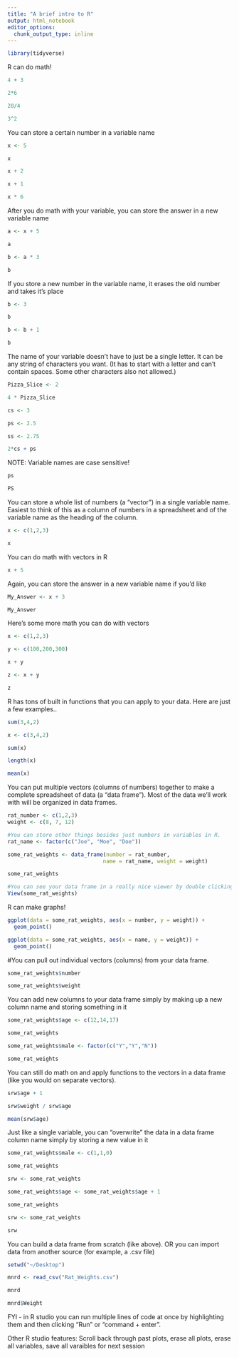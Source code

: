 ```yaml
---
title: "A brief intro to R"
output: html_notebook
editor_options: 
  chunk_output_type: inline
---
```


```r
library(tidyverse)
```

R can do math!
```r
4 + 3

2*6

20/4

3^2
```

You can store a certain number in a variable name

```r
x <- 5

x

x + 2

x + 1

x * 6

```

After you do math with your variable, you can store the answer in a new variable name
```r
a <- x + 5

a

b <- a * 3

b
```


If you store a new number in the variable name, it erases the old number and takes it’s place
```r
b <- 3

b

b <- b + 1

b
```


The name of your variable doesn’t have to just be a single letter. It can be any string of characters you want. (It has to start with a letter and can’t contain spaces. Some other characters also not allowed.)
```r
Pizza_Slice <- 2

4 * Pizza_Slice

cs <- 3

ps <- 2.5

ss <- 2.75

2*cs + ps
```


NOTE: Variable names are case sensitive!
```r
ps

PS
```

You can store a whole list of numbers (a “vector”) in a single variable name. Easiest to think of this as a column of numbers in a spreadsheet and of the variable name as the heading of the column.
```r
x <- c(1,2,3)

x
```

You can do math with vectors in R
```r
x + 5
```


Again, you can store the answer in a new variable name if you’d like
```r
My_Answer <- x + 3

My_Answer
```


Here’s some more math you can do with vectors
```r
x <- c(1,2,3)

y <- c(100,200,300)

x + y

z <- x + y

z

```

R has tons of built in functions that you can apply to your data. Here are just a few examples..

```r
sum(3,4,2)

x <- c(3,4,2)

sum(x)

length(x)

mean(x)
```


You can put multiple vectors (columns of numbers) together to make a complete spreadsheet of data (a “data frame”). Most of the data we’ll work with will be organized in data frames.
```r
rat_number <- c(1,2,3)
weight <- c(8, 7, 12)

#You can store other things besides just numbers in variables in R.
rat_name <- factor(c("Joe", "Moe", "Doe"))

some_rat_weights <- data_frame(number = rat_number,
                              name = rat_name, weight = weight)

some_rat_weights 

#You can see your data frame in a really nice viewer by double clicking its name in the right side or by typing
View(some_rat_weights)
```

R can make graphs!
```r
ggplot(data = some_rat_weights, aes(x = number, y = weight)) + 
  geom_point()

ggplot(data = some_rat_weights, aes(x = name, y = weight)) + 
  geom_point()
```

#You can pull out individual vectors (columns) from your data frame.
```r
some_rat_weights$number

some_rat_weights$weight
```

You can add new columns to your data frame simply by making up a new column name and storing something in it
```r
some_rat_weights$age <- c(12,14,17)

some_rat_weights

some_rat_weights$male <- factor(c("Y","Y","N"))

some_rat_weights
```

You can still do math on and apply functions to the vectors in a data frame (like you would on separate vectors).
```r
srw$age + 1

srw$weight / srw$age

mean(srw$age)
```

Just like a single variable, you can "overwrite" the data in a data frame column name simply by storing a new value in it
```r
some_rat_weights$male <- c(1,1,0)

some_rat_weights

srw <- some_rat_weights

some_rat_weights$age <- some_rat_weights$age + 1

some_rat_weights

srw <- some_rat_weights

srw
```


You can build a data frame from scratch (like above). OR you can import data from another source (for example, a .csv file)
```r
setwd("~/Desktop")

mnrd <- read_csv("Rat_Weights.csv")

mnrd

mnrd$Weight
```

FYI - in R studio you can run multiple lines of code at once by highlighting them and then clicking "Run" or "command + enter".

Other R studio features: Scroll back through past plots, erase all plots, erase all variables, save all varaibles for next session
